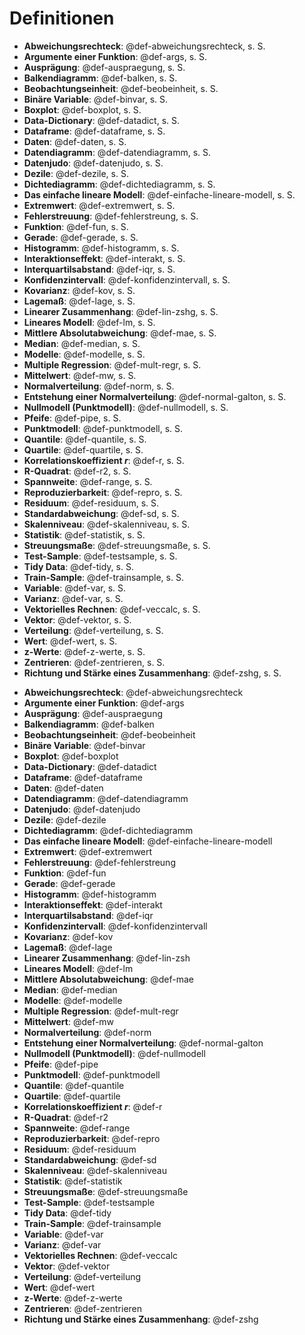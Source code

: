 # Definitionen

::: {.content-visible when-format="pdf"}

- **Abweichungsrechteck**: @def-abweichungsrechteck, s. S. \pageref{def-abweichungsrechteck}
- **Argumente einer Funktion**: @def-args, s. S. \pageref{def-args}
- **Ausprägung**: @def-auspraegung, s. S. \pageref{def-auspraegung}
- **Balkendiagramm**: @def-balken, s. S. \pageref{def-balken}
- **Beobachtungseinheit**: @def-beobeinheit, s. S. \pageref{def-beobeinheit}
- **Binäre Variable**: @def-binvar, s. S. \pageref{def-binvar}
- **Boxplot**: @def-boxplot, s. S. \pageref{def-boxplot}
- **Data-Dictionary**: @def-datadict, s. S. \pageref{def-datadict}
- **Dataframe**: @def-dataframe, s. S. \pageref{def-dataframe}
- **Daten**: @def-daten, s. S. \pageref{def-daten}
- **Datendiagramm**: @def-datendiagramm, s. S. \pageref{def-datendiagramm}
- **Datenjudo**: @def-datenjudo, s. S. \pageref{def-datenjudo}
- **Dezile**: @def-dezile, s. S. \pageref{def-dezile}
- **Dichtediagramm**: @def-dichtediagramm, s. S. \pageref{def-dichtediagramm}
- **Das einfache lineare Modell**: @def-einfache-lineare-modell, s. S. \pageref{def-einfache-lineare-modell}
- **Extremwert**: @def-extremwert, s. S. \pageref{def-extremwert}
- **Fehlerstreuung**: @def-fehlerstreung, s. S. \pageref{def-fehlerstreung}
- **Funktion**: @def-fun, s. S. \pageref{def-fun}
- **Gerade**: @def-gerade, s. S. \pageref{def-gerade}
- **Histogramm**: @def-histogramm, s. S. \pageref{def-histogramm}
- **Interaktionseffekt**: @def-interakt, s. S. \pageref{def-interakt}
- **Interquartilsabstand**: @def-iqr, s. S. \pageref{def-iqr}
- **Konfidenzintervall**: @def-konfidenzintervall, s. S. \pageref{def-konfidenzintervall}
- **Kovarianz**: @def-kov, s. S. \pageref{def-kov}
- **Lagemaß**: @def-lage, s. S. \pageref{def-lage}
- **Linearer Zusammenhang**: @def-lin-zshg, s. S. \pageref{def-lin-zshg}
- **Lineares Modell**: @def-lm, s. S. \pageref{def-lm}
- **Mittlere Absolutabweichung**: @def-mae, s. S. \pageref{def-mae}
- **Median**: @def-median, s. S. \pageref{def-median}
- **Modelle**: @def-modelle, s. S. \pageref{def-modelle}
- **Multiple Regression**: @def-mult-regr, s. S. \pageref{def-mult-regr}
- **Mittelwert**: @def-mw, s. S. \pageref{def-mw}
- **Normalverteilung**: @def-norm, s. S. \pageref{def-norm}
- **Entstehung einer Normalverteilung**: @def-normal-galton, s. S. \pageref{def-normal-galton}
- **Nullmodell (Punktmodell)**: @def-nullmodell, s. S. \pageref{def-nullmodell}
- **Pfeife**: @def-pipe, s. S. \pageref{def-pipe}
- **Punktmodell**: @def-punktmodell, s. S. \pageref{def-punktmodell}
- **Quantile**: @def-quantile, s. S. \pageref{def-quantile}
- **Quartile**: @def-quartile, s. S. \pageref{def-quartile}
- **Korrelationskoeffizient $r$**: @def-r, s. S. \pageref{def-r}
- **R-Quadrat**: @def-r2, s. S. \pageref{def-r2}
- **Spannweite**: @def-range, s. S. \pageref{def-range}
- **Reproduzierbarkeit**: @def-repro, s. S. \pageref{def-repro}
- **Residuum**: @def-residuum, s. S. \pageref{def-residuum}
- **Standardabweichung**: @def-sd, s. S. \pageref{def-sd}
- **Skalenniveau**: @def-skalenniveau, s. S. \pageref{def-skalenniveau}
- **Statistik**: @def-statistik, s. S. \pageref{def-statistik}
- **Streuungsmaße**: @def-streuungsmaße, s. S. \pageref{def-streuungsmaße}
- **Test-Sample**: @def-testsample, s. S. \pageref{def-testsample}
- **Tidy Data**: @def-tidy, s. S. \pageref{def-tidy}
- **Train-Sample**: @def-trainsample, s. S. \pageref{def-trainsample}
- **Variable**: @def-var, s. S. \pageref{def-var}
- **Varianz**: @def-var, s. S. \pageref{def-var}
- **Vektorielles Rechnen**: @def-veccalc, s. S. \pageref{def-veccalc}
- **Vektor**: @def-vektor, s. S. \pageref{def-vektor}
- **Verteilung**: @def-verteilung, s. S. \pageref{def-verteilung}
- **Wert**: @def-wert, s. S. \pageref{def-wert}
- **z-Werte**: @def-z-werte, s. S. \pageref{def-z-werte}
- **Zentrieren**: @def-zentrieren, s. S. \pageref{def-zentrieren}
- **Richtung und Stärke eines Zusammenhang**: @def-zshg, s. S. \pageref{def-zshg}

:::




::: {.content-visible when-format="html"}

- **Abweichungsrechteck**: @def-abweichungsrechteck
- **Argumente einer Funktion**: @def-args
- **Ausprägung**: @def-auspraegung
- **Balkendiagramm**: @def-balken
- **Beobachtungseinheit**: @def-beobeinheit
- **Binäre Variable**: @def-binvar
- **Boxplot**: @def-boxplot
- **Data-Dictionary**: @def-datadict
- **Dataframe**: @def-dataframe
- **Daten**: @def-daten
- **Datendiagramm**: @def-datendiagramm
- **Datenjudo**: @def-datenjudo
- **Dezile**: @def-dezile
- **Dichtediagramm**: @def-dichtediagramm
- **Das einfache lineare Modell**: @def-einfache-lineare-modell
- **Extremwert**: @def-extremwert
- **Fehlerstreuung**: @def-fehlerstreung
- **Funktion**: @def-fun
- **Gerade**: @def-gerade
- **Histogramm**: @def-histogramm
- **Interaktionseffekt**: @def-interakt
- **Interquartilsabstand**: @def-iqr
- **Konfidenzintervall**: @def-konfidenzintervall
- **Kovarianz**: @def-kov
- **Lagemaß**: @def-lage
- **Linearer Zusammenhang**: @def-lin-zsh
- **Lineares Modell**: @def-lm
- **Mittlere Absolutabweichung**: @def-mae
- **Median**: @def-median
- **Modelle**: @def-modelle
- **Multiple Regression**: @def-mult-regr
- **Mittelwert**: @def-mw
- **Normalverteilung**: @def-norm
- **Entstehung einer Normalverteilung**: @def-normal-galton
- **Nullmodell (Punktmodell)**: @def-nullmodell
- **Pfeife**: @def-pipe
- **Punktmodell**: @def-punktmodell
- **Quantile**: @def-quantile
- **Quartile**: @def-quartile
- **Korrelationskoeffizient $r$**: @def-r
- **R-Quadrat**: @def-r2
- **Spannweite**: @def-range
- **Reproduzierbarkeit**: @def-repro
- **Residuum**: @def-residuum
- **Standardabweichung**: @def-sd
- **Skalenniveau**: @def-skalenniveau
- **Statistik**: @def-statistik
- **Streuungsmaße**: @def-streuungsmaße
- **Test-Sample**: @def-testsample
- **Tidy Data**: @def-tidy
- **Train-Sample**: @def-trainsample
- **Variable**: @def-var
- **Varianz**: @def-var
- **Vektorielles Rechnen**: @def-veccalc
- **Vektor**: @def-vektor
- **Verteilung**: @def-verteilung
- **Wert**: @def-wert
- **z-Werte**: @def-z-werte
- **Zentrieren**: @def-zentrieren
- **Richtung und Stärke eines Zusammenhang**: @def-zshg

:::
